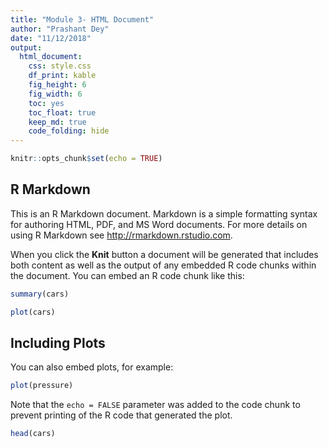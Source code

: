 ```yaml
---
title: "Module 3- HTML Document"
author: "Prashant Dey"
date: "11/12/2018"
output: 
  html_document: 
    css: style.css
    df_print: kable
    fig_height: 6
    fig_width: 6
    toc: yes
    toc_float: true
    keep_md: true
    code_folding: hide
---
```


```r
knitr::opts_chunk$set(echo = TRUE)
```

## R Markdown {#nextsteps .emphasized}

This is an R Markdown document. Markdown is a simple formatting syntax for authoring HTML, PDF, and MS Word documents. For more details on using R Markdown see <http://rmarkdown.rstudio.com>.

When you click the **Knit** button a document will be generated that includes both content as well as the output of any embedded R code chunks within the document. You can embed an R code chunk like this:

```r
summary(cars)
```

```r
plot(cars)
```

## Including Plots

You can also embed plots, for example:

```r
plot(pressure)
```

Note that the `echo = FALSE` parameter was added to the code chunk to prevent printing of the R code that generated the plot.

```r
head(cars)
```

